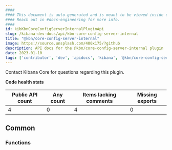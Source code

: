 ```yaml
---
####
#### This document is auto-generated and is meant to be viewed inside our experimental, new docs system.
#### Reach out in #docs-engineering for more info.
####
id: kibKbnCoreConfigServerInternalPluginApi
slug: /kibana-dev-docs/api/kbn-core-config-server-internal
title: "@kbn/core-config-server-internal"
image: https://source.unsplash.com/400x175/?github
description: API docs for the @kbn/core-config-server-internal plugin
date: 2023-01-10
tags: ['contributor', 'dev', 'apidocs', 'kibana', '@kbn/core-config-server-internal']
---
```




Contact Kibana Core for questions regarding this plugin.

**Code health stats**

| Public API count  | Any count | Items lacking comments | Missing exports |
|-------------------|-----------|------------------------|-----------------|
| 4 | 0 | 4 | 0 |

## Common

### Functions
<DocDefinitionList data={kbnCoreConfigServerInternalObj.common.functions}/>

